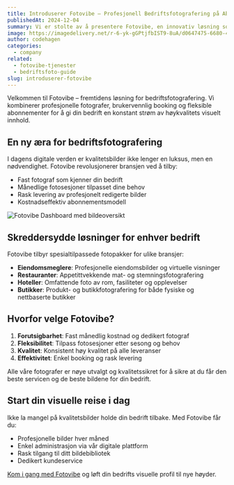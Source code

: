 ```yaml
---
title: Introduserer Fotovibe – Profesjonell Bedriftsfotografering på Abonnement
publishedAt: 2024-12-04
summary: Vi er stolte av å presentere Fotovibe, en innovativ løsning som revolusjonerer måten bedrifter får tilgang til profesjonell fotografering gjennom et fleksibelt abonnement.
image: https://imagedelivery.net/r-6-yk-gGPtjfbIST9-8uA/d0647475-6680-4d13-fb05-a25ba82a6200/public
author: codehagen
categories:
  - company
related:
  - fotovibe-tjenester
  - bedriftsfoto-guide
slug: introduserer-fotovibe
---
```


Velkommen til Fotovibe – fremtidens løsning for bedriftsfotografering. Vi kombinerer profesjonelle fotografer, brukervennlig booking og fleksible abonnementer for å gi din bedrift en konstant strøm av høykvalitets visuelt innhold.

## En ny æra for bedriftsfotografering

I dagens digitale verden er kvalitetsbilder ikke lenger en luksus, men en nødvendighet. Fotovibe revolusjonerer bransjen ved å tilby:

- Fast fotograf som kjenner din bedrift
- Månedlige fotosesjoner tilpasset dine behov
- Rask levering av profesjonelt redigerte bilder
- Kostnadseffektiv abonnementsmodell

<Image
  alt="Fotovibe Dashboard med bildeoversikt"
  src="https://imagedelivery.net/r-6-yk-gGPtjfbIST9-8uA/de9cf569-f767-4d0c-7b3e-21605769be00/public"
  width={1607}
  height={946}
/>

## Skreddersydde løsninger for enhver bedrift

Fotovibe tilbyr spesialtilpassede fotopakker for ulike bransjer:

- **Eiendomsmeglere**: Profesjonelle eiendomsbilder og virtuelle visninger
- **Restauranter**: Appetittvekkende mat- og stemningsfotografering
- **Hoteller**: Omfattende foto av rom, fasiliteter og opplevelser
- **Butikker**: Produkt- og butikkfotografering for både fysiske og nettbaserte butikker

<Quote
  author="Maria Hansen"
  authorSrc="https://imagedelivery.net/r-6-yk-gGPtjfbIST9-8uA/author-maria/public"
  title="Markedssjef"
  company="Nordisk Hotell AS"
  companySrc="https://imagedelivery.net/r-6-yk-gGPtjfbIST9-8uA/nordisk-hotell-logo/public"
  text="Fotovibe har transformert måten vi jobber med visuelt innhold. Med månedlige fotosesjoner har vi alltid oppdaterte bilder for våre markedsføringskanaler."
/>

## Hvorfor velge Fotovibe?

1. **Forutsigbarhet**: Fast månedlig kostnad og dedikert fotograf
2. **Fleksibilitet**: Tilpass fotosesjoner etter sesong og behov
3. **Kvalitet**: Konsistent høy kvalitet på alle leveranser
4. **Effektivitet**: Enkel booking og rask levering

<Note variant="success">
  Alle våre fotografer er nøye utvalgt og kvalitetssikret for å sikre at du får den beste servicen og de beste bildene for din bedrift.
</Note>

## Start din visuelle reise i dag

Ikke la mangel på kvalitetsbilder holde din bedrift tilbake. Med Fotovibe får du:

- Profesjonelle bilder hver måned
- Enkel administrasjon via vår digitale plattform
- Rask tilgang til ditt bildebibliotek
- Dedikert kundeservice

[Kom i gang med Fotovibe](/sign-up) og løft din bedrifts visuelle profil til nye høyder.
